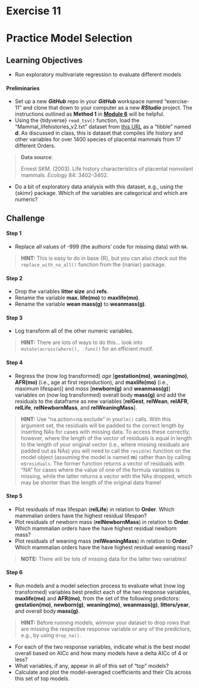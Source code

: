 # Exercise 11 {.unnumbered}

# Practice Model Selection {.unnumbered}

## Learning Objectives {.unnumbered}

- Run exploratory multivariate regression to evaluate different models

#### Preliminaries {.unnumbered}

- Set up a new ***GitHub*** repo in your ***GitHub*** workspace named "exercise-11" and clone that down to your computer as a new ***RStudio*** project. The instructions outlined as **Method 1** in [**Module 6**](#module-06) will be helpful.
- Using the {tidyverse} `read_tsv()` function, load the "Mammal_lifehistories_v2.txt" dataset from [this URL](https://raw.githubusercontent.com/difiore/ada-datasets/main/Mammal_lifehistories_v2.txt) as a "tibble" named **d**. As discussed in class, this is dataset that compiles life history and other variables for over 1400 species of placental mammals from 17 different Orders.

> **Data source**:
>
> Ernest SKM. (2003). Life history characteristics of placental nonvolant mammals. *Ecology* 84: 3402–3402.

- Do a bit of exploratory data analysis with this dataset, e.g., using the {skimr} package. Which of the variables are categorical and which are numeric?

## Challenge {.unnumbered}
#### Step 1 {.unnumbered}

- Replace all values of -999 (the authors' code for missing data) with `NA`.

> **HINT:** This is easy to do in base {R}, but you can also check out the `replace_with_na_all()` function from the {naniar} package.

#### Step 2 {.unnumbered}

- Drop the variables **litter size** and **refs**.
- Rename the variable **max. life(mo)** to **maxlife(mo)**.
- Rename the variable **wean mass(g)** to **weanmass(g)**.

#### Step 3 {.unnumbered}

- Log transform all of the other numeric variables.

> **HINT:** There are lots of ways to do this... look into `mutate(across(where(), .funs))` for an efficient motif.

#### Step 4 {.unnumbered}

- Regress the (now log transformed) *age* [**gestation(mo)**, **weaning(mo)**, **AFR(mo)** (i.e., age at first reproduction), and **maxlife(mo)** (i.e., maximum lifespan)] and *mass* [**newborn(g)** and **weanmass(g)**] variables on (now log transformed) overall body **mass(g)** and add the residuals to the dataframe as new variables [**relGest**, **relWean**, **relAFR**, **relLife**, **relNewbornMass**, and **relWeaningMass**].

> **HINT:** Use "na.action=na.exclude" in your`lm()` calls. With this argument set, the residuals will be padded to the correct length by inserting NAs for cases with missing data. To access these correctly, however, where the length of the vector of residuals is equal in length to the length of your original vector (i.e., where missing residuals are padded out as NAs) you will need to call the `resid(m)` function on the model object (assuming the model is named **m**) rather than by calling `m$residuals`. The former function returns a vector of residuals with "NA" for cases where the value of one of the formula variables is missing, while the latter returns a vector with the NAs dropped, which may be shorter than the length of the original data frame!

#### Step 5 {.unnumbered}

- Plot residuals of max lifespan (**relLife**) in relation to **Order**. Which mammalian orders have the highest residual lifespan?
- Plot residuals of newborn mass (**relNewbornMass**) in relation to **Order**. Which mammalian orders have the have highest residual newborn mass?
- Plot residuals of weaning mass (**relWeaningMass**) in relation to **Order**. Which mammalian orders have the have highest residual weaning mass?

> **NOTE:** There will be lots of missing data for the latter two variables!

#### Step 6 {.unnumbered}

- Run models and a model selection process to evaluate what (now log transformed) variables best predict each of the two response variables, **maxlife(mo)** and **AFR(mo)**, from the set of the following predictors: **gestation(mo)**, **newborn(g)**, **weaning(mo)**, **weanmass(g)**, **litters/year**, and overall body **mass(g)**.

> **HINT:** Before running models, winnow your dataset to drop rows that are missing the respective response variable or any of the predictors, e.g., by using `drop_na()`.

- For each of the two response variables, indicate what is the best model overall based on AICc and how many models have a delta AICc of 4 or less?
- What variables, if any, appear in all of this set of "top" models?
- Calculate and plot the model-averaged coefficients and their CIs across this set of top models.
